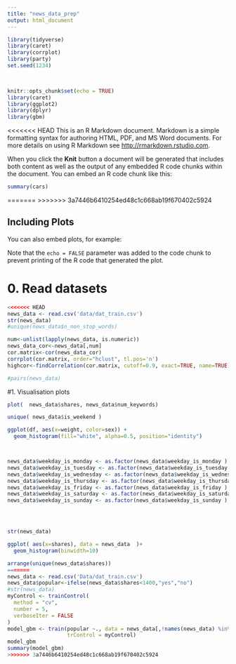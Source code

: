 ```yaml
---
title: "news_data_prep"
output: html_document
---
```


```r
library(tidyverse)
library(caret)
library(corrplot)
library(party)
set.seed(1234)

 
```


```r
knitr::opts_chunk$set(echo = TRUE)
library(caret)
library(ggplot2)
library(dplyr)
library(gbm)
```


<<<<<<< HEAD
This is an R Markdown document. Markdown is a simple formatting syntax for authoring HTML, PDF, and MS Word documents. For more details on using R Markdown see <http://rmarkdown.rstudio.com>.

When you click the **Knit** button a document will be generated that includes both content as well as the output of any embedded R code chunks within the document. You can embed an R code chunk like this:

```r
summary(cars)

```
=======
>>>>>>> 3a7446b6410254ed48c1c668ab19f670402c5924

## Including Plots

You can also embed plots, for example:

Note that the `echo = FALSE` parameter was added to the code chunk to prevent printing of the R code that generated the plot.

# 0. Read datasets
```r
<<<<<<< HEAD
news_data <- read.csv('data/dat_train.csv')
str(news_data)
#unique(news_data$n_non_stop_words)

num<-unlist(lapply(news_data, is.numeric))
news_data_cor<-news_data[,num]
cor.matrix<-cor(news_data_cor)
corrplot(cor.matrix, order="hclust", tl.pos='n')
highcor<-findCorrelation(cor.matrix, cutoff=0.9, exact=TRUE, name=TRUE)

#pairs(news_data)

```
#1. Visualisation plots 

```r

plot(  news_data$shares, news_data$num_keywords)

unique( news_data$is_weekend )

ggplot(df, aes(x=weight, color=sex)) +
  geom_histogram(fill="white", alpha=0.5, position="identity")



news_data$weekday_is_monday <- as.factor(news_data$weekday_is_monday )
news_data$weekday_is_tuesday <- as.factor(news_data$weekday_is_tuesday )
news_data$weekday_is_wednesday <- as.factor(news_data$weekday_is_wednesday )
news_data$weekday_is_thursday <- as.factor(news_data$weekday_is_thursday )
news_data$weekday_is_friday <- as.factor(news_data$weekday_is_friday )
news_data$weekday_is_saturday <- as.factor(news_data$weekday_is_saturday )
news_data$weekday_is_sunday <- as.factor(news_data$weekday_is_sunday )




str(news_data)

ggplot( aes(x=shares), data = news_data  )+
  geom_histogram(binwidth=10)

arrange(unique(news_data$shares))
=======
news_data <- read.csv('Data/dat_train.csv')
news_data$popular<-ifelse(news_data$shares<1400,"yes","no")
#str(news_data)
myControl <- trainControl(
  method = "cv",
  number = 5,
  verboseIter = FALSE
)
model_gbm <- train(popular ~., data = news_data[,!names(news_data) %in% c("url","timedelta","shares")], method = "gbm",
                   trControl = myControl)
model_gbm
summary(model_gbm)
>>>>>>> 3a7446b6410254ed48c1c668ab19f670402c5924
```


